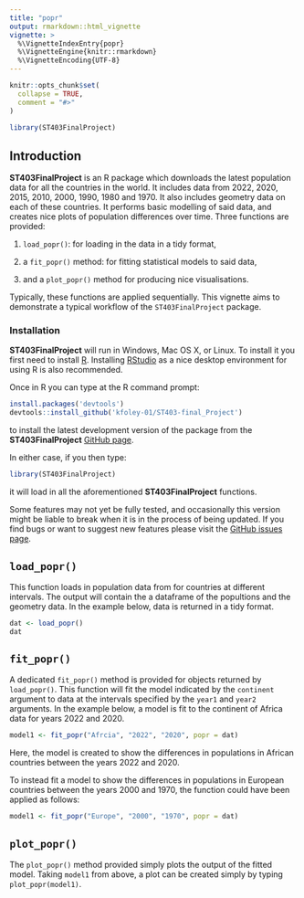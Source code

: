 ```yaml
---
title: "popr"
output: rmarkdown::html_vignette
vignette: >
  %\VignetteIndexEntry{popr}
  %\VignetteEngine{knitr::rmarkdown}
  %\VignetteEncoding{UTF-8}
---
```


```r
knitr::opts_chunk$set(
  collapse = TRUE,
  comment = "#>"
)
```

```r
library(ST403FinalProject)
```

## Introduction

__ST403FinalProject__ is an R package which downloads the latest population data for all the countries in the world. It includes data from 2022, 2020, 2015, 2010, 2000, 1990, 1980 and 1970. It also includes geometry data on each of these countries. It performs basic modelling of said data, and creates nice plots of population differences over time. Three functions are provided:

  1. `load_popr()`: for loading in the data in a tidy format,
  
  2. a `fit_popr()` method: for fitting statistical models to said data,
  
  3. and a `plot_popr()` method for producing nice visualisations.
  
Typically, these functions are applied sequentially. This vignette aims to demonstrate a typical workflow of the `ST403FinalProject` package.


### Installation

__ST403FinalProject__ will run in Windows, Mac OS X, or Linux. To install it you first need to install [R](https://cran.r-project.org/). Installing [RStudio](https://www.rstudio.com/) as a nice desktop environment for using R is also recommended.

Once in R you can type at the R command prompt:

```r
install.packages('devtools')
devtools::install_github('kfoley-01/ST403-final_Project')
```

to install the latest development version of the package from the __ST403FinalProject__ [GitHub page](https://github.com/kfoley-01/ST403-final_Project). 

In either case, if you then type:

```r
library(ST403FinalProject)
```

it will load in all the aforementioned __ST403FinalProject__ functions.

Some features may not yet be fully tested, and occasionally this version might be liable to break when it is in the process of being updated. If you find bugs or want to suggest new features please visit the [GitHub issues page](https://github.com/kfoley-01/ST403-final_Project/issues).


## `load_popr()`

This function loads in population data from for countries at different intervals.  The output will contain the a dataframe of the popultions and the geometry data. In the example below, data is returned in a tidy format.

```r
dat <- load_popr()
dat
```


## `fit_popr()`

A dedicated `fit_popr()` method is provided for objects returned by `load_popr()`. This function will fit the model indicated by the `continent` argument to data at the intervals specified by the `year1` and `year2` arguments. In the example below, a  model is fit to the continent of Africa data for years 2022 and 2020. 

```r
model1 <- fit_popr("Afrcia", "2022", "2020", popr = dat)
```

Here, the model is created to show the differences in populations in African countries between the years 2022 and 2020.

To instead fit a model to show the differences in populations in European countries between the years 2000 and 1970, the function could have been applied as follows:

```r
model1 <- fit_popr("Europe", "2000", "1970", popr = dat)
```

## `plot_popr()`

The `plot_popr()` method provided simply plots the output of the fitted model. Taking `model1` from above, a plot can be created simply by typing `plot_popr(model1)`.


